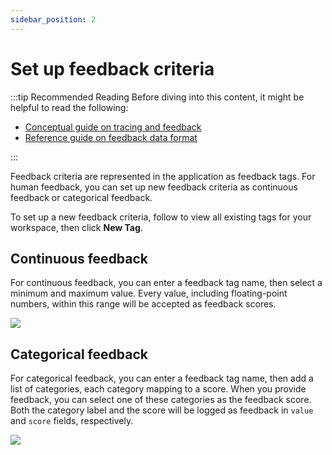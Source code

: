 ```yaml
---
sidebar_position: 2
---
```



# Set up feedback criteria

:::tip Recommended Reading
Before diving into this content, it might be helpful to read the following:

- [Conceptual guide on tracing and feedback](../../observability/concepts/index)
- [Reference guide on feedback data format](../../reference/data_formats/feedback_data_format)

:::

Feedback criteria are represented in the application as feedback tags. For human feedback, you can set up new feedback criteria as continuous feedback or categorical feedback.

To set up a new feedback criteria, follow <RegionalUrl text='this link' suffix='/settings/workspaces/feedbacks'/> to view all existing tags for your workspace, then click **New Tag**.

## Continuous feedback

For continuous feedback, you can enter a feedback tag name, then select a minimum and maximum value. Every value, including floating-point numbers, within this range will be accepted as feedback scores.

![](./static/cont_feedback.png)

## Categorical feedback

For categorical feedback, you can enter a feedback tag name, then add a list of categories, each category mapping to a score. When you provide feedback, you can select one of these categories as the feedback score.
Both the category label and the score will be logged as feedback in `value` and `score` fields, respectively.

![](./static/cat_feedback.png)
